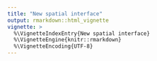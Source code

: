 ```yaml
---
title: "New spatial interface"
output: rmarkdown::html_vignette
vignette: >
  %\VignetteIndexEntry{New spatial interface}
  %\VignetteEngine{knitr::rmarkdown}
  %\VignetteEncoding{UTF-8}
---
```

